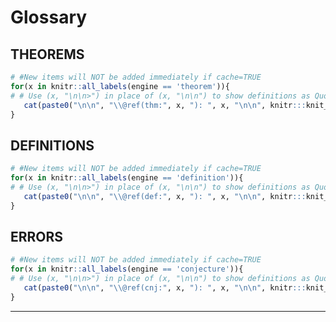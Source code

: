 # Glossary {#Glossary .unnumbered .tabset .tabset-fade}

## THEOREMS {.unlisted .unnumbered}
```r
# #New items will NOT be added immediately if cache=TRUE
for(x in knitr::all_labels(engine == 'theorem')){
# # Use (x, "\n\n>") in place of (x, "\n\n") to show definitions as Quotes
   cat(paste0("\n\n", "\\@ref(thm:", x, "): ", x, "\n\n", knitr:::knit_code$get(x), collapse = "\n\n"))
} 
```

## DEFINITIONS {.unlisted .unnumbered}

```r
# #New items will NOT be added immediately if cache=TRUE
for(x in knitr::all_labels(engine == 'definition')){
# # Use (x, "\n\n>") in place of (x, "\n\n") to show definitions as Quotes
   cat(paste0("\n\n", "\\@ref(def:", x, "): ", x, "\n\n", knitr:::knit_code$get(x), collapse = "\n\n"))
} 
```

## ERRORS {.unlisted .unnumbered}

```r
# #New items will NOT be added immediately if cache=TRUE
for(x in knitr::all_labels(engine == 'conjecture')){
# # Use (x, "\n\n>") in place of (x, "\n\n") to show definitions as Quotes
   cat(paste0("\n\n", "\\@ref(cnj:", x, "): ", x, "\n\n", knitr:::knit_code$get(x), collapse = "\n\n"))
} 
```

<!--
## Validation {.unlisted .unnumbered}

```r
# #Summarised Packages and Objects
rm(x)
f_()
```
-->

****

